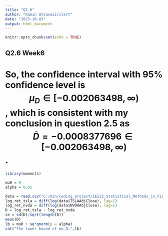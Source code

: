 ```yaml
---
title: "Q2_6"
author: "Kamin Atsavasirilert"
date: "2023-10-03"
output: html_document
---
```


```r
knitr::opts_chunk$set(echo = TRUE)
```

## Q2.6 Week6
# So, the confidence interval with 95% confidence level is $$\mu_{D} \in [-0.002063498, \infty)$$, which is consistent with my conclusion in question 2.5 as $$\bar{D} = -0.0008377696 \in [-0.002063498, \infty)$$ .

```r
library(moments)

mu0 = 0
alpha = 0.05

data = read.csv("C:/min/coding_project/IE522_Statistical_Methods_in_Finance/Week6/TSLANVDA.csv")
log_ret_tsla = diff(log(data$TSLAAdjClose), lag=1)
log_ret_nvda = diff(log(data$NVDAAdjClose), lag=1)
D = log_ret_tsla - log_ret_nvda
se = sd(D)/sqrt(length(D))
mean(D)
lb = mu0 + se*qnorm(p = alpha)
cat("The lower bound of mu_D:",lb)
```
